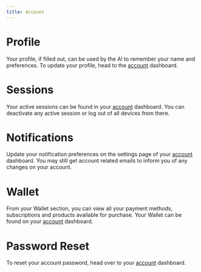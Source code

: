 ```yaml
---
title: Account
---
```


# Profile
Your profile, if filled out, can be used by the AI to remember your name and preferences.
To update your profile, head to the [account](https://acount.adulis.ai/profile) dashboard.

# Sessions
Your active sessions can be found in your [account](https://account.adulis.ai/sessions) dashboard.
You can deactivate any active session or log out of all devices from there.

# Notifications
Update your notification preferences on the settings page of your [account](https://account.adulis.ai/settings) dashboard.
You may still get account related emails to inform you of any changes on your account.

# Wallet
From your Wallet section, you can view all your payment methods, subscriptions and products available for purchase.
Your Wallet can be found on your [account](https://account.adulis.ai/wallet) dashboard.

# Password Reset
To reset your account password, head over to your [account](https://account.adulis.ai/reset) dashboard.